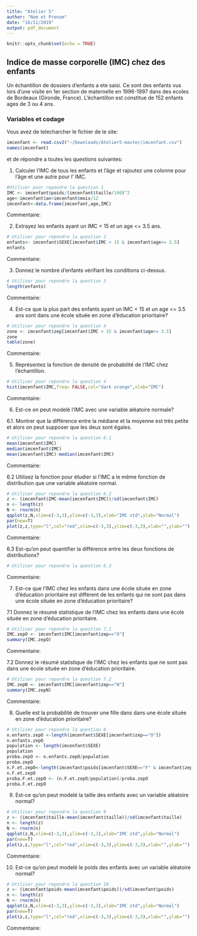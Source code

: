 ```yaml
---
title: "Atelier 5"
author: "Nom et Prenom"
date: "16/11/2019"
output: pdf_document
---
```


```r
knitr::opts_chunk$set(echo = TRUE)
```

## Indice de masse corporelle (IMC) chez des enfants

Un échantillon de dossiers d'enfants a ete saisi. Ce sont des enfants vus lors
d'une visite en 1er section de maternelle en 1996-1997 dans des ecoles de 
Bordeaux (Gironde, France). L’échantillon est constitue de 152 enfants ages de 3
ou 4 ans. 

### Variables et codage

\begin{tabular}{|l|c|c|}
\hline
Description & Unite ou Codage & Variable \\
\hline
Sexe & \texttt{F} pour fille ; \texttt{G} pour garcon & \texttt{SEXE} \\
\hline
Ecole située en zone d'education prioritaire & \texttt{O} pour oui; \texttt{N} pour non & \texttt{zep} \\
\hline
Poids & \texttt{Kg} (arrondi à 100g près) & \texttt{poids} \\
\hline
Âge à la date de la visite & Années & \texttt{an} \\
\hline
Âge à la date de la visite & Mois & \texttt{mois} \\
\hline
Taille & Cm  (arrondi à 0.5cm près) & \texttt{taille} \\
\hline
\end{tabular}

Vous avez de telecharcher le fichier \texttt{imcenfant.csv} de le site:

\url{https://github.com/afalco/Atelier5/}



```r
imcenfant <- read.csv2("~/Downloads/Atelier5-master/imcenfant.csv")
names(imcenfant)
```

et de répondre a toutes les questions suivantes:


 1. Calculer l'IMC de tous les enfants et l'âge et rajoutez une colonne pour l'âge et une autre pour l' IMC.
 
```r
#Utiliser pour repondre la question 1
IMC <- imcenfant$poids/(imcenfant$taille/100)^2
age<-imcenfant$an+imcenfant$mois/12
imcenfant<-data.frame(imcenfant,age,IMC)
```

Commentaire:

 2. Extrayez les enfants ayant un IMC < 15 et un age <= 3.5 ans.
 
```r
# Utiliser pour repondre la question 2
enfants<- imcenfant$SEXE[imcenfant$IMC < 15 & imcenfant$age<= 3.5]
enfants
```

Commentaire:

 3. Donnez le nombre d'enfants vérifiant les conditions ci-dessus.
 
```r
# Utiliser pour repondre la question 3
length(enfants)
```
 
Commentaire:

 4. Est-ce que la plus part des enfants ayant un IMC < 15 et un age <= 3.5 ans sont dans une école située en zone d’éducation prioritaire?
 
```r
# Utiliser pour repondre la question 4
zone <- imcenfant$zep[imcenfant$IMC < 15 & imcenfant$age<= 3.5]
zone
table(zone)
```
 
 Commentaire:

 5. Représentez la fonction de densité de probabilité de l'IMC chez l'échantillon.
 
```r
# Utiliser pour repondre la question 4
hist(imcenfant$IMC,freq= FALSE,col="dark orange",xlab="IMC")
```
 
 Commentaire:


  6. Est-ce on peut modelé l'IMC avec une variable aléatoire normale?
  
  

6.1. Montrer que la différence entre la médiane et la moyenne est très petite et alors on peut supposer que les deux sont égales.  
    
```r
# Utiliser pour repondre la question 6.1
mean(imcenfant$IMC)
median(imcenfant$IMC)
mean(imcenfant$IMC)-median(imcenfant$IMC)
```
 
Commentaire:


6.2 Utilisez la fonction \texttt{qqplot()} pour étudier si l'IMC a le même fonction de distribution que une variable alèatoire normal. 
  
```r
# Utiliser pour repondre la question 6.2
z <- (imcenfant$IMC-mean(imcenfant$IMC))/sd(imcenfant$IMC)
n <- length(z)
N <- rnorm(n)
qqplot(z,N,xlim=c(-3,3),ylim=c(-3,3),xlab="IMC std",ylab="Normal")
par(new=T)
plot(z,z,type="l",col="red",xlim=c(-3,3),ylim=c(-3,3),xlab="",ylab="")
```
  
Commentaire:
  
6.3 Est-qu'on peut quantifier la différence entre les deux fonctions de distributions?
  
```r
# Utiliser pour repondre la question 6.3
```
Commentaire:

 
 7. Est-ce que l'IMC chez les enfants dans une école située en zone d’éducation prioritaire est différent de les enfants qui ne sont pas dans une école située en zone d’éducation prioritaire?
 
7.1 Donnez le résumé statistique de l'IMC chez les enfants dans une école située en zone d’éducation prioritaire.

```r
# Utiliser pour repondre la question 7.1
IMC.zepO <- imcenfant$IMC[imcenfant$zep=="O"]
summary(IMC.zepO)
```

Commentaire:
 
7.2 Donnez le résumé statistique de l'IMC chez les enfants que ne sont pas dans une école située en zone d’éducation prioritaire. 

```r
# Utiliser pour repondre la question 7.2
IMC.zepN <- imcenfant$IMC[imcenfant$zep=="N"]
summary(IMC.zepN)
```
 
 Commentaire:


  8. Quelle est la probabilité de trouver une fille dans dans une école située en zone d’éducation prioritaire?
  
```r
# Utiliser pour repondre la question 8
n.enfants.zepO <-length(imcenfant$SEXE[imcenfant$zep=="O"])
n.enfants.zepO
population <- length(imcenfant$SEXE)
population
proba.zepO <- n.enfants.zepO/population
proba.zepO
n.F.et.zepO<-length(imcenfant$poids[imcenfant$SEXE=="F" & imcenfant$zep=="O"])
n.F.et.zepO
proba.F.et.zepO <- (n.F.et.zepO/population)/proba.zepO
proba.F.et.zepO
```

  9. Est-ce qu'on peut modelé la taille des enfants avec un variable aléatoire normal?
  
```r
# Utiliser pour repondre la question 9
z <- (imcenfant$taille-mean(imcenfant$taille))/sd(imcenfant$taille)
n <- length(z)
N <- rnorm(n)
qqplot(z,N,xlim=c(-3,3),ylim=c(-3,3),xlab="IMC std",ylab="Normal")
par(new=T)
plot(z,z,type="l",col="red",xlim=c(-3,3),ylim=c(-3,3),xlab="",ylab="")

```
  
  Commentaire:
  
  10. Est-ce qu'on peut modelé le poids des enfants avec un variable aléatoire normal?

```r
# Utiliser pour repondre la question 10
z <- (imcenfant$poids-mean(imcenfant$poids))/sd(imcenfant$poids)
n <- length(z)
N <- rnorm(n)
qqplot(z,N,xlim=c(-3,3),ylim=c(-3,3),xlab="IMC std",ylab="Normal")
par(new=T)
plot(z,z,type="l",col="red",xlim=c(-3,3),ylim=c(-3,3),xlab="",ylab="")
```

  Commentaire: